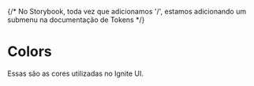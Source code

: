 
{/* No Storybook, toda vez que adicionamos '/', estamos adicionando
um submenu na documentação de Tokens */}
<Meta title="Tokens/Colors" />

# Colors

Essas são as cores utilizadas no Ignite UI.


<ColorsGrid />